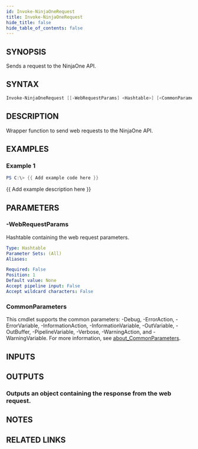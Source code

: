 ```yaml
---
id: Invoke-NinjaOneRequest
title: Invoke-NinjaOneRequest
hide_title: false
hide_table_of_contents: false
---
```


## SYNOPSIS

Sends a request to the NinjaOne API.

## SYNTAX

```powershell
Invoke-NinjaOneRequest [[-WebRequestParams] <Hashtable>] [<CommonParameters>]
```

## DESCRIPTION

Wrapper function to send web requests to the NinjaOne API.

## EXAMPLES

### Example 1

```powershell
PS C:\> {{ Add example code here }}
```

{{ Add example description here }}

## PARAMETERS

### -WebRequestParams

Hashtable containing the web request parameters.

```yaml
Type: Hashtable
Parameter Sets: (All)
Aliases:

Required: False
Position: 1
Default value: None
Accept pipeline input: False
Accept wildcard characters: False
```

### CommonParameters

This cmdlet supports the common parameters: -Debug, -ErrorAction, -ErrorVariable, -InformationAction, -InformationVariable, -OutVariable, -OutBuffer, -PipelineVariable, -Verbose, -WarningAction, and -WarningVariable. For more information, see [about_CommonParameters](http://go.microsoft.com/fwlink/?LinkID=113216).

## INPUTS

## OUTPUTS

### Outputs an object containing the response from the web request.

## NOTES

## RELATED LINKS
